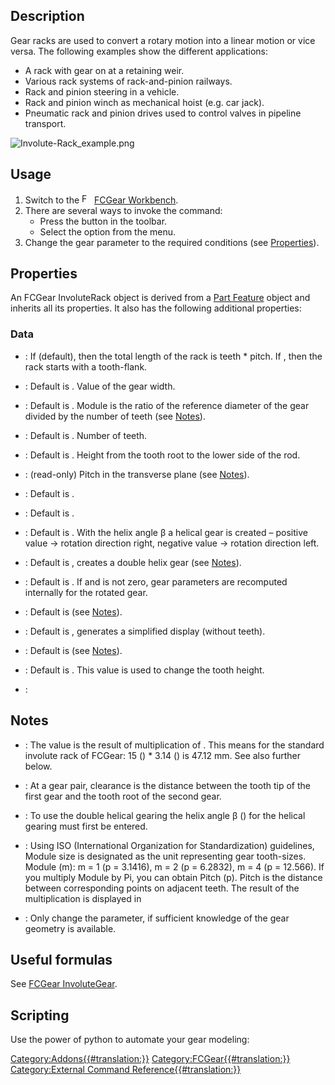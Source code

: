 <languages/>
<translate>

<!--T:1-->
{{Docnav
|[[FCGear_InternalInvoluteGear|InternalInvoluteGear]]
|[[FCGear_CycloidGear|CycloidGear]]
|[[FCGear_Workbench|FCGear]]
|IconL=FCGear_InternalInvoluteGear.svg
|IconR=FCGear_CycloidGear.svg
|IconC=FCGear_workbench_icon.svg
}}

<!--T:2-->
{{GuiCommand
|Name=FCGear InvoluteRack
|MenuLocation=Gear → Involute Rack
|Workbenches=[[FCGear_Workbench|FCGear]]
|Shortcut=None
|Version=v0.16
|SeeAlso=[[FCGear_InvoluteGear|FCGear InvoluteGear]]
}}

==Description== <!--T:3-->

<!--T:4-->
Gear racks are used to convert a rotary motion into a linear motion or vice versa. The following examples show the different applications:
* A rack with gear on at a retaining weir.
* Various rack systems of rack-and-pinion railways.
* Rack and pinion steering in a vehicle.
* Rack and pinion winch as mechanical hoist (e.g. car jack).
* Pneumatic rack and pinion drives used to control valves in pipeline transport.

</translate>
[[Image:Involute-Rack_example.png]]
<translate>
<!--T:5-->
{{Caption|From left to right: Spur gearing, helical gearing, double helical gearing}}

==Usage== <!--T:6-->

<!--T:7-->
# Switch to the [[Image:FCGear_workbench_icon.svg|16px]] [[FCGear_Workbench|FCGear Workbench]].
# There are several ways to invoke the command:
#* Press the {{Button|[[File:FCGear_InvoluteRack.svg|16px]] [[FCGear_InvoluteRack|Involute Rack]]}} button in the toolbar.
#* Select the {{MenuCommand|Gear → [[File:FCGear_InvoluteRack.svg|16px]] Involute Rack}} option from the menu.
# Change the gear parameter to the required conditions (see [[#Properties|Properties]]).

==Properties== <!--T:8-->

<!--T:29-->
An FCGear InvoluteRack object is derived from a [[Part_Feature|Part Feature]] object and inherits all its properties. It also has the following additional properties:

===Data=== <!--T:9-->

<!--T:30-->
{{Properties_Title|base}}

<!--T:31-->
* {{PropertyData|add_endings|Bool}}: If {{True}} (default), then the total length of the rack is teeth * pitch. If {{False}}, then the rack starts with a tooth-flank.
* {{PropertyData|height|Length}}: Default is {{Value|5 mm}}. Value of the gear width.
* {{PropertyData|module|Length}}: Default is {{Value|1 mm}}. Module is the ratio of the reference diameter of the gear divided by the number of teeth (see [[#Notes|Notes]]).
* {{PropertyData|teeth|Integer}}: Default is {{Value|15}}. Number of teeth.
* {{PropertyData|thickness|Length}}: Default is {{Value|5}}. Height from the tooth root to the lower side of the rod.

<!--T:12-->
{{Properties_Title|computed}}

<!--T:13-->
* {{PropertyData|transverse_pitch|Length}}: (read-only) Pitch in the transverse plane (see [[#Notes|Notes]]).

<!--T:32-->
{{Properties_Title|fillets}}

<!--T:33-->
* {{PropertyData|head_fillet|Float}}: Default is {{Value|0 mm}}.
* {{PropertyData|root_fillet|Float}}: Default is {{Value|0 mm}}.

<!--T:34-->
{{Properties_Title|helical}}

<!--T:35-->
* {{PropertyData|beta|Angle}}: Default is {{Value|0 °}}. With the helix angle β a helical gear is created – positive value → rotation direction right, negative value → rotation direction left.
* {{PropertyData|double_helix|Bool}}: Default is {{False}}, {{True}} creates a double helix gear (see [[#Notes|Notes]]).
* {{PropertyData|properties_from_tool|Bool}}: Default is {{False}}. If {{True}} and {{PropertyData|beta}} is not zero, gear parameters are recomputed internally for the rotated gear.

<!--T:36-->
{{Properties_Title|involute}}

<!--T:37-->
* {{PropertyData|pressure_angle|Angle}}: Default is {{Value|20 °}} (see [[#Notes|Notes]]).

<!--T:38-->
{{Properties_Title|precision}}

<!--T:39-->
* {{PropertyData|simplified|Bool}}: Default is {{False}}, {{True}} generates a simplified display (without teeth).

<!--T:40-->
{{Properties_Title|tolerance}}

<!--T:41-->
* {{PropertyData|clearance|Float}}: Default is {{Value|0.25}} (see [[#Notes|Notes]]).
* {{PropertyData|head|Float}}: Default is {{Value|0}}. This value is used to change the tooth height.

<!--T:42-->
{{Properties_Title|version}}

<!--T:43-->
* {{PropertyData|version|String}}:

==Notes== <!--T:20-->

<!--T:21-->
*  {{Emphasis|transverse_pitch}}: The value is the result of multiplication of {{Emphasis|module * pi}}. This means for the standard involute rack of FCGear: 15 ({{Emphasis|teeth}}) * 3.14 ({{Emphasis|transverse_pitch}}) is 47.12 mm. See also {{Emphasis|module}} further below.
*  {{Emphasis|clearance}}: At a gear pair, clearance is the distance between the tooth tip of the first gear and the tooth root of the second gear.
* {{Emphasis|double_helix}}: To use the double helical gearing the helix angle β ({{Emphasis|beta}}) for the helical gearing must first be entered.
* {{Emphasis|module}}: Using ISO (International Organization for Standardization) guidelines, Module size is designated as the unit representing gear tooth-sizes. Module (m): m = 1 (p = 3.1416), m = 2 (p = 6.2832), m = 4 (p = 12.566). If you multiply Module by Pi, you can obtain Pitch (p). Pitch is the distance between corresponding points on adjacent teeth. The result of the multiplication is displayed in {{Emphasis|transverse_pitch}}
* {{Emphasis|pressure_parameter}}: Only change the parameter, if sufficient knowledge of the gear geometry is available.

==Useful formulas== <!--T:27-->

<!--T:44-->
See [[FCGear_InvoluteGear#Useful_formulas|FCGear InvoluteGear]].

==Scripting== <!--T:24-->

<!--T:25-->
Use the power of python to automate your gear modeling:
</translate>
{{Code|code=
import FreeCAD as App
import freecad.gears.commands
gear = freecad.gears.commands.CreateInvoluteRack.create()
gear.teeth = 20
gear.beta = 20
gear.height = 10
gear.double_helix = True
App.ActiveDocument.recompute()
Gui.SendMsgToActiveView("ViewFit")
}}
<translate>


<!--T:26-->
{{Docnav
|[[FCGear_InternalInvoluteGear|InternalInvoluteGear]]
|[[FCGear_CycloidGear|CycloidGear]]
|[[FCGear_Workbench|FCGear]]
|IconL=FCGear_InternalInvoluteGear.svg
|IconR=FCGear_CycloidGear.svg
|IconC=FCGear_workbench_icon.svg
}}

</translate>
[[Category:Addons{{#translation:}}]]
[[Category:FCGear{{#translation:}}]]
[[Category:External Command Reference{{#translation:}}]]